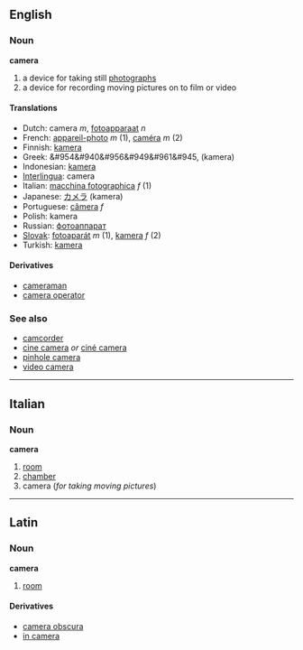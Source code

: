 ==English==
=== Noun ===
'''camera'''

#a device for taking still [[photograph]]s
#a device for recording moving pictures on to film or video

====Translations====
*Dutch: camera ''m'', [[fotoapparaat]] ''n''
*French: [[appareil-photo]] ''m'' (1), [[caméra]] ''m'' (2)
*Finnish: [[kamera]]
*Greek: &#954&#940&#956&#949&#961&#945, (kamera)
*Indonesian: [[kamera]]
*[[Interlingua]]: camera
*Italian: [[macchina fotographica]] ''f'' (1)
*Japanese: [[カメラ]] (kamera)
*Portuguese: [[câmera]] ''f''
*Polish: kamera
*Russian: [[фотоаппарат]]
*[[Slovak]]: [[fotoaparát]] ''m'' (1), [[kamera]] ''f'' (2)
*Turkish: [[kamera]]

====Derivatives====
*[[cameraman]]
*[[camera operator]]

===See also===
*[[camcorder]]
*[[cine camera]] ''or'' [[ciné camera]]
*[[pinhole camera]]
*[[video camera]]

----
==Italian==
===Noun===
'''camera'''

#[[room]]
#[[chamber]]
#camera (''for taking moving pictures'')

----
==Latin==
===Noun===
'''camera'''

#[[room]]

====Derivatives====
*[[camera obscura]]
*[[in camera]]